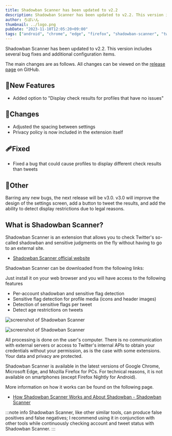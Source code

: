 ```yaml
---
title: Shadowban Scanner has been updated to v2.2
description: Shadowban Scanner has been updated to v2.2. This version includes several bug fixes and additional configuration items.
author: ろぼいん
thumbnail: ../logo.png
pubDate: "2023-11-10T12:05:20+09:00"
tags: ["android", "chrome", "edge", "firefox", "shadowban-scanner", "twitter", "extension"]
---
```



Shadowban Scanner has been updated to v2.2. This version includes several bug fixes and additional configuration items.

The main changes are as follows. All changes can be viewed on the [release page](https://github.com/Robot-Inventor/shadowban-scanner/releases/tag/v2.2.0) on GitHub.

## 🎉New Features

- Added option to "Display check results for profiles that have no issues"

## 🔧Changes

- Adjusted the spacing between settings
- Privacy policy is now included in the extension itself

## 🩹Fixed

- Fixed a bug that could cause profiles to display different check results than tweets

## 📝Other

Barring any new bugs, the next release will be v3.0. v3.0 will improve the design of the settings screen, add a button to tweet the results, and add the ability to detect display restrictions due to legal reasons.

## What is Shadowban Scanner?

Shadowban Scanner is an extension that allows you to check Twitter's so-called shadowban and sensitive judgments on the fly without having to go to an external site.

<YouTube id="6c4MCItd7wY" />

- [Shadowban Scanner official website](https://shadowban-scanner.roboin.io/en/)

Shadowban Scanner can be downloaded from the following links:

<ExtensionBadges/>

Just install it on your web browser and you will have access to the following features

- Per-account shadowban and sensitive flag detection
- Sensitive flag detection for profile media (icons and header images)
- Detection of sensitive flags per tweet
- Detect age restrictions on tweets

![screenshot of Shadowban Scanner](../../../../09/30/shadowban-scanner-v2-release/en/screenshot2_en.png)

![screenshot of Shadowban Scanner](../../../../09/30/shadowban-scanner-v2-release/en/screenshot1_en.png)

All processing is done on the user's computer. There is no communication with external servers or access to Twitter's internal APIs to obtain your credentials without your permission, as is the case with some extensions. Your data and privacy are protected.

Shadowban Scanner is available in the latest versions of Google Chrome, Microsoft Edge, and Mozilla Firefox for PCs. For technical reasons, it is not available on smartphones (except Firefox Nightly for Android).

More information on how it works can be found on the following page.

- [How Shadowban Scanner Works and About Shadowban - Shadowban Scanner](https://github.com/Robot-Inventor/shadowban-scanner/blob/main/doc/en/about-shadowban.md)

:::note info
Shadowban Scanner, like other similar tools, can produce false positives and false negatives; I recommend using it in conjunction with other tools while continuously checking account and tweet status with Shadowban Scanner.
:::

